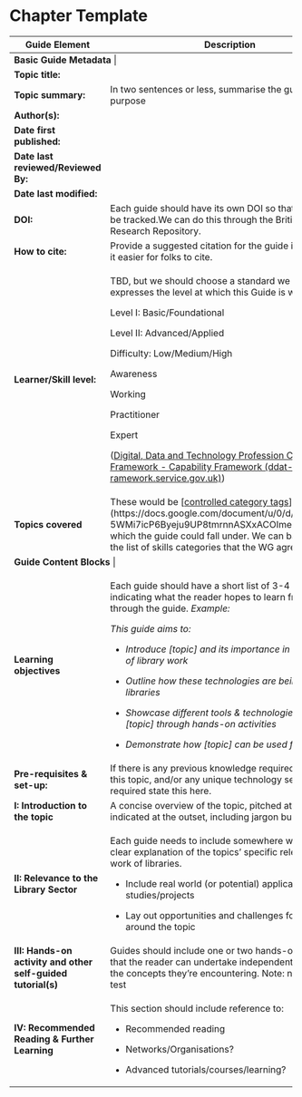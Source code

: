 # Chapter Template {.unnumbered}

+----------------------+-----------------------------------------------+
| **Guide Element**    | **Description**                               |
+======================+===============================================+
| **Basic Guide Metadata** |                                           |
+----------------------+-----------------------------------------------+
| **Topic title:**     |                                               |
+----------------------+-----------------------------------------------+
| **Topic summary:**   | In two sentences or less, summarise the       |
|                      | guide's purpose                               |
+----------------------+-----------------------------------------------+
| **Author(s):**       |                                               |
+----------------------+-----------------------------------------------+
| **Date first         |                                               |
| published:**         |                                               |
+----------------------+-----------------------------------------------+
| **Date last          |                                               |
| reviewed/Reviewed    |                                               |
| By:**                |                                               |
+----------------------+-----------------------------------------------+
| **Date last          |                                               |
| modified:**          |                                               |
+----------------------+-----------------------------------------------+
| **DOI:**             | Each guide should have its own DOI so that    |
|                      | usage can be tracked.We can do this through   |
|                      | the British Library Research Repository.      |
+----------------------+-----------------------------------------------+
| **How to cite:**     | Provide a suggested citation for the guide    |
|                      | itself to make it easier for folks to cite.   |
+----------------------+-----------------------------------------------+
| **Learner/Skill      | TBD, but we should choose a standard we like  |
| level:**             | that expresses the level at which this Guide  |
|                      | is written:                                   |
|                      |                                               |
|                      | Level I: Basic/Foundational                   |
|                      |                                               |
|                      | Level II: Advanced/Applied                    |
|                      |                                               |
|                      | Difficulty: Low/Medium/High                   |
|                      |                                               |
|                      | Awareness                                     |
|                      |                                               |
|                      | Working                                       |
|                      |                                               |
|                      | Practitioner                                  |
|                      |                                               |
|                      | Expert                                        |
|                      |                                               |
|                      | ([[Digital, Data and Technology Profession    |
|                      | Capability Framework - Capability Framework   |
|                      | (ddat-capability-f                            |
|                      | ramework.service.gov.uk)]{.underline}](https: |
|                      | //ddat-capability-framework.service.gov.uk/)) |
+----------------------+-----------------------------------------------+
| **Topics covered**   | These would be [[controlled category          |
|                      | tags]{.underline}]                            |
|                      | (https://docs.google.com/document/u/0/d/1vSIi |
|                      | 5WMi7icP6Byeju9UP8tmrnnASXxACOImeRr3wYU/edit) |
|                      | which the guide could fall under. We can base |
|                      | these on the list of skills categories that   |
|                      | the WG agrees to?                             |
+----------------------+-----------------------------------------------+
| **Guide Content Blocks** |                                           |
+----------------------+-----------------------------------------------+
| **Learning           | Each guide should have a short list of 3-4    |
| objectives**         | bullet points indicating what the reader      |
|                      | hopes to learn from going through the guide.  |
|                      | *Example:*                                    |
|                      |                                               |
|                      | *This guide aims to:*                         |
|                      |                                               |
|                      | -   *Introduce \[topic\] and its importance   |
|                      |     in the context of library work*           |
|                      |                                               |
|                      | -   *Outline how these technologies are being |
|                      |     used in libraries*                        |
|                      |                                               |
|                      | -   *Showcase different tools & technologies  |
|                      |     relevant to \[topic\] through hands-on    |
|                      |     activities*                               |
|                      |                                               |
|                      | -   *Demonstrate how \[topic\] can be used    |
|                      |     for \[outcome\]*                          |
+----------------------+-----------------------------------------------+
| **Pre-requisites &   | If there is any previous knowledge required   |
| set-up:**            | for learning this topic, and/or any unique    |
|                      | technology set-up required state this here.   |
+----------------------+-----------------------------------------------+
| **I: Introduction to | A concise overview of the topic, pitched at   |
| the topic**          | the level indicated at the outset, including  |
|                      | jargon busting.                               |
+----------------------+-----------------------------------------------+
| **II: Relevance to   | Each guide needs to include somewhere within  |
| the Library Sector** | it a clear explanation of the topics'         |
|                      | specific relevance to the work of libraries.  |
|                      |                                               |
|                      | -   Include real world (or potential)         |
|                      |     applications/case studies/projects        |
|                      |                                               |
|                      | -   Lay out opportunities and challenges for  |
|                      |     libraries around the topic                |
+----------------------+-----------------------------------------------+
| **III: Hands-on      | Guides should include one or two hands-on     |
| activity and other   | activities that the reader can undertake      |
| self-guided          | independently to practice the concepts        |
| tutorial(s)**        | they're encountering. Note: not a quiz or a   |
|                      | test                                          |
+----------------------+-----------------------------------------------+
| **IV: Recommended    | This section should include reference to:     |
| Reading & Further    |                                               |
| Learning**           | -   Recommended reading                       |
|                      |                                               |
|                      | -   Networks/Organisations?                   |
|                      |                                               |
|                      | -   Advanced tutorials/courses/learning?      |
+----------------------+-----------------------------------------------+
